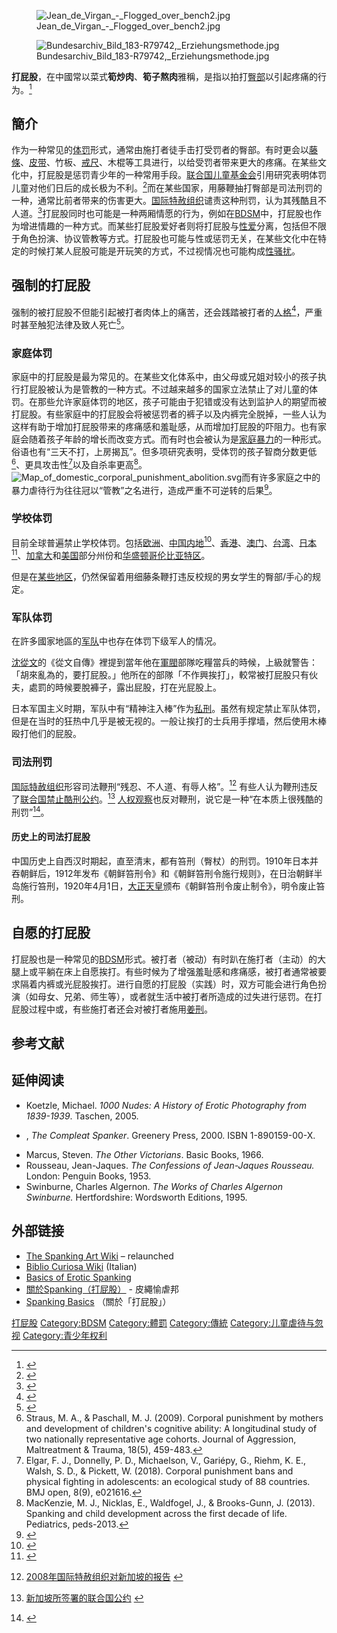 [[File:Jean_de_Virgan_-_Flogged_over_bench2.jpg|thumb]]

[[File:Bundesarchiv_Bild_183-R79742,_Erziehungsmethode.jpg|thumb]]

'''打屁股'''，在中國常以菜式'''筍炒肉'''、'''筍子熬肉'''雅稱，是指以拍打[[臀部|臀部]]以引起疼痛的行为。<ref>{{Cite journal|last=Day |first=R.| title=Predicting Spanking of Younger and Older Children by their Mothers and Fathers |journal=Journal of Marriage and the Family |volume=60 |year=1998 |pages=79–94 |jstor=353443 |doi=10.2307/353443 |issue=1 |last2=Peterson |first2=G. W. |last3=McCracken |first3=C.}}</ref>

== 簡介 ==
作为一种常见的[[体罚|体罚]]形式，通常由施打者徒手击打受罚者的臀部。有时更会以[[藤條|藤條]]、[[皮带|皮带]]、竹板、[[戒尺|戒尺]]、木棍等工具进行，以给受罚者带来更大的疼痛。在某些文化中，打屁股是惩罚青少年的一种常用手段。[[联合国儿童基金会|联合国儿童基金会]]引用研究表明体罚儿童对他们日后的成长极为不利。<ref>{{Cite web|url=https://news.un.org/zh/story/2005/07/38622|title=儿基会呼吁消除对儿童的体罚|accessdate=2019-05-18|date=2005-07-21|work=联合国新闻|language=zh-hans|archive-date=2019-05-18|archive-url=https://web.archive.org/web/20190518125913/https://news.un.org/zh/story/2005/07/38622|dead-url=no}}</ref>而在某些国家，用藤鞭抽打臀部是司法刑罚的一种，通常比前者带来的伤害更大。[[国际特赦组织|国际特赦组织]]谴责这种刑罚，认为其残酷且不人道。<ref>{{Cite web|url=https://www.chinacourt.org/article/detail/2012/06/id/529950.shtml|title=新加坡鞭刑漫谈-中国法院网|accessdate=2019-05-18|work=www.chinacourt.org|archive-date=2019-05-18|archive-url=https://web.archive.org/web/20190518125913/https://www.chinacourt.org/article/detail/2012/06/id/529950.shtml|dead-url=no}}</ref>打屁股同时也可能是一种两厢情愿的行为，例如在[[BDSM|BDSM]]中，打屁股也作为增进情趣的一种方式。而某些打屁股爱好者则将打屁股与[[性爱|性爱]]分离，包括但不限于角色扮演、协议管教等方式。打屁股也可能与性或惩罚无关，在某些文化中在特定的时候打某人屁股可能是开玩笑的方式，不过视情况也可能构成[[性骚扰|性骚扰]]。

== 强制的打屁股 ==
强制的被打屁股不但能引起被打者肉体上的痛苦，还会践踏被打者的[[人格|人格]]<ref>{{Cite web|title=员工内部培训遭体罚 山西“打屁股”银行董事长被停职--新疆频道--人民网|url=http://xj.people.com.cn/n2/2016/0621/c188514-28541044-2.html|accessdate=2020-11-21|work=xj.people.com.cn}}</ref>，严重时甚至触犯法律及致人死亡<ref>{{Cite web|title=男童不听话被父亲打屁股致死|url=https://news.ifeng.com/c/7fZATbq1Yy9|accessdate=2020-11-21|work=news.ifeng.com}}</ref>。
=== 家庭体罚 ===
家庭中的打屁股是最为常见的。在某些文化体系中，由父母或兄姐对较小的孩子执行打屁股被认为是管教的一种方式。不过越来越多的国家立法禁止了对儿童的体罚。在那些允许家庭体罚的地区，孩子可能由于犯错或没有达到监护人的期望而被打屁股。有些家庭中的打屁股会将被惩罚者的裤子以及内裤完全脱掉，一些人认为这样有助于增加打屁股带来的疼痛感和羞耻感，从而增加打屁股的吓阻力。也有家庭会随着孩子年龄的增长而改变方式。而有时也会被认为是[[家庭暴力|家庭暴力]]的一种形式。俗语也有“三天不打，上房揭瓦”。但多项研究表明，受体罚的孩子智商分数更低<ref>Straus, M. A., & Paschall, M. J. (2009). Corporal punishment by mothers and development of children's cognitive ability: A longitudinal study of two nationally representative age cohorts. Journal of Aggression, Maltreatment & Trauma, 18(5), 459-483.</ref>、更具攻击性<ref>Elgar, F. J., Donnelly, P. D., Michaelson, V., Gariépy, G., Riehm, K. E., Walsh, S. D., & Pickett, W. (2018). Corporal punishment bans and physical fighting in adolescents: an ecological study of 88 countries. BMJ open, 8(9), e021616.</ref>以及自杀率更高<ref>MacKenzie, M. J., Nicklas, E., Waldfogel, J., & Brooks-Gunn, J. (2013). Spanking and child development across the first decade of life. Pediatrics, peds-2013.</ref>。
[[File:Map_of_domestic_corporal_punishment_abolition.svg|thumb]]而有许多家庭之中的暴力虐待行为往往冠以“管教”之名进行，造成严重不可逆转的后果<ref>{{Cite web|title=男子管教亲生女儿将其抽打致死(图)_新闻中心_新浪网|url=http://news.sina.com.cn/s/2010-01-21/164219517886.shtml|accessdate=2020-11-21|work=news.sina.com.cn|archive-date=2020-11-29|archive-url=https://web.archive.org/web/20201129071448/http://news.sina.com.cn/s/2010-01-21/164219517886.shtml|dead-url=no}}</ref>。

=== 学校体罚 ===
目前全球普遍禁止学校体罚。包括[[欧洲|欧洲]]、[[中国内地|中国内地]]<ref>{{Cite web|url=http://www.npc.gov.cn/npc/zfjc/zfjcelys/2014-05/08/content_1862530.htm|title=中华人民共和国未成年人保护法_中国人大网|accessdate=2019-05-18|work=www.npc.gov.cn|archive-url=https://web.archive.org/web/20190527150825/http://www.npc.gov.cn/npc/zfjc/zfjcelys/2014-05/08/content_1862530.htm|archive-date=2019-05-27|dead-url=yes}}</ref>、[[香港|香港]]、[[澳门|澳门]]、[[台湾|台湾]]、[[日本|日本]]<ref>{{Cite web|url=http://www.mext.go.jp/a_menu/shotou/seitoshidou/1331908.htm|title=学校教育法第11条に規定する児童生徒の懲戒・体罰等に関する参考事例：文部科学省|accessdate=2019-05-18|work=www.mext.go.jp|archive-date=2019-05-04|archive-url=https://web.archive.org/web/20190504140143/http://www.mext.go.jp/a_menu/shotou/seitoshidou/1331908.htm|dead-url=no}}</ref>、[[加拿大|加拿大]]和[[美国|美国]]部分州份和[[华盛顿哥伦比亚特区|华盛顿哥伦比亚特区]]。

但是在[[体罚#马来西亚|某些地区]]，仍然保留着用细藤条鞭打违反校规的男女学生的臀部/手心的规定。

=== 军队体罚 ===
在許多國家地區的[[军队|军队]]中也存在体罚下级军人的情况。

[[沈從文|沈從文]]的《從文自傳》裡提到當年他在[[軍閥|軍閥]]部隊吃糧當兵的時候，上級就警告：「胡來亂為的，要打屁股。」他所在的部隊「不作興挨打」，較常被打屁股只有伙夫，處罰的時候要脫褲子，露出屁股，打在光屁股上。

日本军国主义时期，军队中有“精神注入棒”作为[[私刑|私刑]]。虽然有规定禁止军队体罚，但是在当时的狂热中几乎是被无视的。一般让挨打的士兵用手撑墙，然后使用木棒殴打他们的屁股。

=== 司法刑罚 ===
{{main|新加坡鞭刑}}
{{main|马来西亚鞭刑}}
{{main|文莱鞭刑}}
[[国际特赦组织|国际特赦组织]]形容司法鞭刑“残忍、不人道、有辱人格”。<ref>{{en}} [http://thereport.amnesty.org/eng/regions/asia-pacific/singapore 2008年国际特赦组织对新加坡的报告] {{webarchive|url=https://archive.is/20120728103417/thereport.amnesty.org/eng/regions/asia-pacific/singapore |date=2020-11-21 }}</ref> 有些人认为鞭刑违反了[[联合国禁止酷刑公约|联合国禁止酷刑公约]]。<ref>{{en}} [http://www.unhchr.ch/tbs/doc.nsf/newhvstatusbycountry?OpenView&Start=1&Count=250&Expand=158#158 新加坡所签署的联合国公约] {{Wayback|url=http://www.unhchr.ch/tbs/doc.nsf/newhvstatusbycountry?OpenView&Start=1&Count=250&Expand=158#158 |date=20130814214322 }}</ref> [[人权观察|人权观察]]也反对鞭刑，说它是一种“在本质上很残酷的刑罚”<ref>{{en}} {{cite web|title=2014年世界报告：新加坡#刑法制度|url=http://www.hrw.org/world-report/2014/country-chapters/singapore?page=2|website=人权观察|accessdate=2020年11月21日|archive-date=2021年2月7日|archive-url=https://web.archive.org/web/20210207182517/https://www.hrw.org/world-report/2014/country-chapters/singapore?page=2|dead-url=no}}</ref>。

==== 历史上的司法打屁股 ====
中国历史上自西汉时期起，直至清末，都有笞刑（臀杖）的刑罚。1910年日本并吞朝鲜后，1912年发布《朝鲜笞刑令》和《朝鲜笞刑令施行规则》，在日治朝鲜半岛施行笞刑，1920年4月1日，[[大正天皇|大正天皇]]颁布《朝鲜笞刑令废止制令》，明令废止笞刑。

== 自愿的打屁股 ==
打屁股也是一种常见的[[BDSM|BDSM]]形式。被打者（被动）有时趴在施打者（主动）的大腿上或平躺在床上自愿挨打。有些时候为了增强羞耻感和疼痛感，被打者通常被要求隔着内裤或光屁股挨打。进行自愿的打屁股（实践）时，双方可能会进行角色扮演（如母女、兄弟、师生等），或者就生活中被打者所造成的过失进行惩罚。在打屁股过程中或，有些施打者还会对被打者施用[[姜刑|姜刑]]。

== 参考文献 ==
{{reflist}}

== 延伸阅读 ==
* Koetzle, Michael. ''1000 Nudes: A History of Erotic Photography from 1839-1939''. Taschen, 2005.
* {{tsl|en|Janet Hardy|Lady Green}}, ''The Compleat Spanker''. Greenery Press, 2000. ISBN 1-890159-00-X.
* Marcus, Steven. ''The Other Victorians''. Basic Books, 1966.
* Rousseau, Jean-Jaques. ''The Confessions of Jean-Jaques Rousseau.'' London: Penguin Books, 1953.
* Swinburne, Charles Algernon. ''The Works of Charles Algernon Swinburne.'' Hertfordshire: Wordsworth Editions, 1995.

== 外部链接 ==
{{commons+cat|Spanking|摑打屁股|Spanking}}
* [http://spankingart.org/ The Spanking Art Wiki] – relaunched
* [http://www.bibliocuriosa.com/index.php?title=Accueil Biblio Curiosa Wiki] {{Wayback|url=http://www.bibliocuriosa.com/index.php?title=Accueil |date=20161220045317 }} (Italian)
* [http://www.yourtango.com/20086453/spanking-for-beginners.html Basics of Erotic Spanking] {{Wayback|url=http://www.yourtango.com/20086453/spanking-for-beginners.html |date=20110911143525 }}
* [https://web.archive.org/web/20120926055359/http://www.bdsm.com.tw/archives/2005/06/about-spanking/ 關於Spanking（打屁股）] - 皮繩愉虐邦
* [http://spankingbasics.com Spanking Basics] {{Wayback|url=http://spankingbasics.com/ |date=20200809053642 }} （關於「打屁股」）
{{BDSM}}


[[Category:打屁股|]]
[[Category:BDSM|Category:BDSM]]
[[Category:體罰|Category:體罰]]
[[Category:傳統|Category:傳統]]
[[Category:儿童虐待与忽视|Category:儿童虐待与忽视]]
[[Category:青少年权利|Category:青少年权利]]